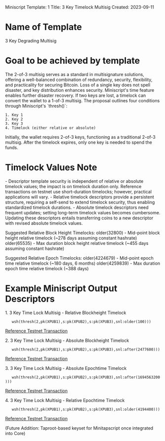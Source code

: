 Miniscript Template: 1
Title: 3 Key Timelock Multisig
Created: 2023-09-11

=Name of Template=

3 Key Degrading Multisig

=Goal to be achieved by template=

The 2-of-3 multisig serves as a standard in multisignature solutions, offering a well-balanced combination of redundancy, security, flexibility, and practicality for securing Bitcoin. Loss of a single key does not spell disaster, and key distribution enhances security. Miniscript's time feature enables further disaster recovery. If two keys are lost, a timelock can convert the wallet to a 1-of-3 multisig. The proposal outlines four conditions through Miniscript's `thresh()`:

<pre>
1. Key 1
2. Key 2
3. Key 3
4. Timelock (either relative or absolute)
</pre>

Initially, the wallet requires 2-of-3 keys, functioning as a traditional 2-of-3 multisig. After the timelock expires, only one key is needed to spend the funds.

=Timelock Values Note=

- Descriptor template security is independent of relative or absolute timelock values; the impact is on timelock duration only. Reference transactions on testnet use short-duration timelocks; however, practical applications will vary.
- Relative timelock descriptors provide a persistent structure, requiring a self-send to extend timelock security, thus enabling standardized timelock durations.
- Absolute timelock descriptors need frequent updates; setting long-term timelock values becomes cumbersome. Updating these descriptors entails transferring coins to a new descriptor with revised absolute timelock values.

Suggested Relative Block Height Timelocks:
older(32800) - Mid-point block height relative timelock (~278 days assuming constant hashrate)
older(65535) - Max duration block height relative timelock (~455 days assuming constant hashrate)

Suggested Relative Epoch Timelocks:
older(4224679) - Mid-point epoch time relative timelock (~180 days, 6 months)
older(4259839) - Max duration epoch time relative timelock (~388 days)


=Example Miniscript Output Descriptors=

1. 3 Key Time Lock Multisig - Relative Blockheight Timelock
    wsh(thresh(2,pk(XPUB1),s:pk(XPUB2),s:pk(XPUB3),snl:older(100)))

[https://mempool.space/testnet/tx/13a204ec065f76878ee1f59f79b3eb2cea2b3fda4d8938e6cfa6a8394d090769 Reference Testnet Transaction]

2. 3 Key Time Lock Multisig - Absolute Blockheight Timelock
    wsh(thresh(2,pk(XPUB1),s:pk(XPUB2),s:pk(XPUB3),snl:after(2477600)))

[https://mempool.space/testnet/tx/df8a6946816a839f4de9d511ad902d740cc45ddddca3296de8fc11d1fd0c26f4 Reference Testnet Transaction]

3. 3 Key Time Lock Multisig - Absolute Epochtime Timelock
    wsh(thresh(2,pk(XPUB1),s:pk(XPUB2),s:pk(XPUB3),snl:after(1694563200)))

[https://mempool.space/testnet/tx/c0b80a8103e6af92a9bf8e7fb1faa8d073dae929138a2c6d747404cb46e6d690 Reference Testnet Transaction]

4. 3 Key Time Lock Multisig - Relative Epochtime Timelock
    wsh(thresh(2,pk(XPUB1),s:pk(XPUB2),s:pk(XPUB3),snl:older(4194400)))

[https://mempool.space/testnet/tx/1a9ba5a5a37a0df72dfbc28f57de89ce35bda1819afa73712bc29caa32164687 Reference Testnet Transaction]

(Future Addition: Taproot-based keyset for Minitapscript once integrated into Core)
